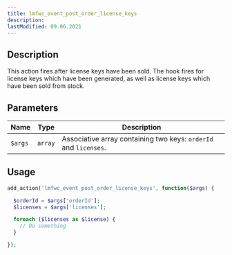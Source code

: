 ```yaml
---
title: lmfwc_event_post_order_license_keys
description:
lastModified: 09.06.2021
---
```


## Description

This action fires after license keys have been sold. The hook fires for license
keys which have been generated, as well as license keys which have been sold
from stock.

## Parameters

Name | Type | Description
--- | --- | ---
`$args` | `array` | Associative array containing two keys: `orderId` and `licenses`.

## Usage

```php
add_action('lmfwc_event_post_order_license_keys', function($args) {

  $orderId = $args['orderId'];
  $licenses = $args['licenses'];

  foreach ($licenses as $license) {
    // Do something
  }

});
```

